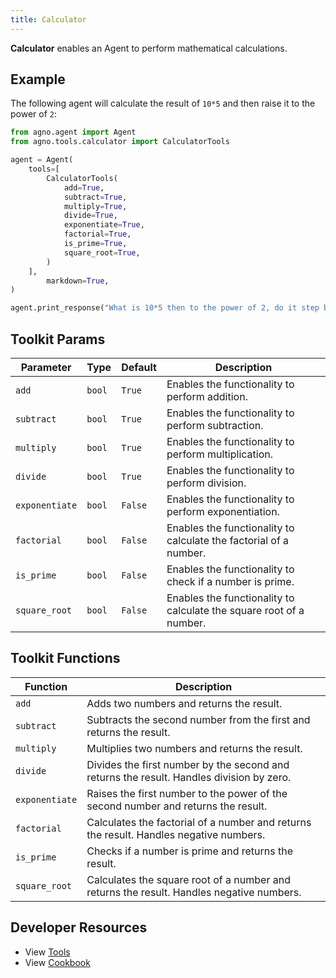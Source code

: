 ```yaml
---
title: Calculator
---
```


**Calculator** enables an Agent to perform mathematical calculations.

## Example

The following agent will calculate the result of `10*5` and then raise it to the power of `2`:

```python cookbook/tools/calculator_tools.py
from agno.agent import Agent
from agno.tools.calculator import CalculatorTools

agent = Agent(
    tools=[
        CalculatorTools(
            add=True,
            subtract=True,
            multiply=True,
            divide=True,
            exponentiate=True,
            factorial=True,
            is_prime=True,
            square_root=True,
        )
    ],
        markdown=True,
)

agent.print_response("What is 10*5 then to the power of 2, do it step by step")
```

## Toolkit Params

| Parameter      | Type   | Default | Description                                                         |
| -------------- | ------ | ------- | ------------------------------------------------------------------- |
| `add`          | `bool` | `True`  | Enables the functionality to perform addition.                      |
| `subtract`     | `bool` | `True`  | Enables the functionality to perform subtraction.                   |
| `multiply`     | `bool` | `True`  | Enables the functionality to perform multiplication.                |
| `divide`       | `bool` | `True`  | Enables the functionality to perform division.                      |
| `exponentiate` | `bool` | `False` | Enables the functionality to perform exponentiation.                |
| `factorial`    | `bool` | `False` | Enables the functionality to calculate the factorial of a number.   |
| `is_prime`     | `bool` | `False` | Enables the functionality to check if a number is prime.            |
| `square_root`  | `bool` | `False` | Enables the functionality to calculate the square root of a number. |

## Toolkit Functions

| Function       | Description                                                                              |
| -------------- | ---------------------------------------------------------------------------------------- |
| `add`          | Adds two numbers and returns the result.                                                 |
| `subtract`     | Subtracts the second number from the first and returns the result.                       |
| `multiply`     | Multiplies two numbers and returns the result.                                           |
| `divide`       | Divides the first number by the second and returns the result. Handles division by zero. |
| `exponentiate` | Raises the first number to the power of the second number and returns the result.        |
| `factorial`    | Calculates the factorial of a number and returns the result. Handles negative numbers.   |
| `is_prime`     | Checks if a number is prime and returns the result.                                      |
| `square_root`  | Calculates the square root of a number and returns the result. Handles negative numbers. |

## Developer Resources

- View [Tools](https://github.com/agno-agi/agno/blob/main/libs/agno/agno/tools/calculator.py)
- View [Cookbook](https://github.com/agno-agi/agno/blob/main/cookbook/tools/calculator_tools.py)
